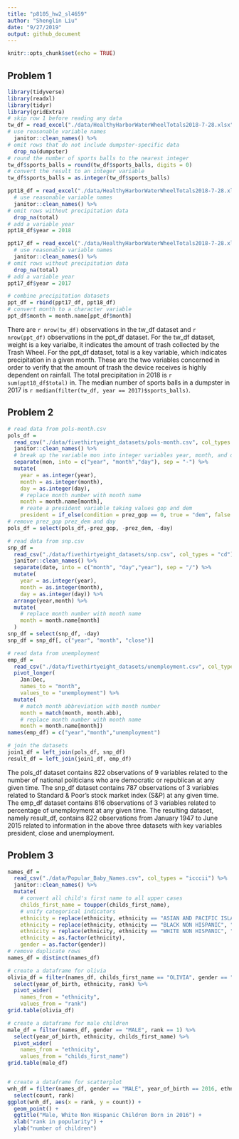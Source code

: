 ```yaml
---
title: "p8105_hw2_sl4659"
author: "Shenglin Liu"
date: "9/27/2019"
output: github_document
---
```


```r
knitr::opts_chunk$set(echo = TRUE)
```

## Problem 1

```r
library(tidyverse)
library(readxl)
library(tidyr)
library(gridExtra)
# skip row 1 before reading any data
tw_df = read_excel("./data/HealthyHarborWaterWheelTotals2018-7-28.xlsx", sheet = 1, range = "A2:N338") %>%
# use reasonable variable names
  janitor::clean_names() %>%
# omit rows that do not include dumpster-specific data  
  drop_na(dumpster)
# round the number of sports balls to the nearest integer
tw_df$sports_balls = round(tw_df$sports_balls, digits = 0)
# convert the result to an integer variable
tw_df$sports_balls = as.integer(tw_df$sports_balls)

ppt18_df = read_excel("./data/HealthyHarborWaterWheelTotals2018-7-28.xlsx", sheet = 3, range = "A2:B14") %>%
  # use reasonable variable names
  janitor::clean_names() %>%
# omit rows without precipitation data  
  drop_na(total)
# add a variable year
ppt18_df$year = 2018

ppt17_df = read_excel("./data/HealthyHarborWaterWheelTotals2018-7-28.xlsx", sheet = 4, range = "A2:B14") %>%
  # use reasonable variable names
  janitor::clean_names() %>%
# omit rows without precipitation data  
  drop_na(total)
# add a variable year
ppt17_df$year = 2017

# combine precipitation datasets 
ppt_df = rbind(ppt17_df, ppt18_df)
# convert month to a character variable
ppt_df$month = month.name[ppt_df$month]
```

There are `r nrow(tw_df)` observations in the tw_df dataset and `r nrow(ppt_df)` observations in the ppt_df dataset. For the tw_df dataset, weight is a key varialbe, it indicates the amount of trash collected by the Trash Wheel. For the ppt_df dataset, total is a key variable, which indicates precipitation in a given month. These are the two variables concerned in order to verify that the amount of trash the device receives is highly dependent on rainfall. The total precipitation in 2018 is `r sum(ppt18_df$total)` in. The median number of sports balls in a dumpster in 2017 is `r median(filter(tw_df, year == 2017)$sports_balls)`.

## Problem 2
```r
# read data from pols-month.csv
pols_df = 
  read_csv("./data/fivethirtyeight_datasets/pols-month.csv", col_types = "cdddddddd") %>%
  janitor::clean_names() %>%
  # break up the variable mon into integer variables year, month, and day
  separate(mon, into = c("year", "month","day"), sep = "-") %>%
  mutate(
    year = as.integer(year),
    month = as.integer(month),
    day = as.integer(day),
    # replace month number with month name
    month = month.name[month],
    # reate a president variable taking values gop and dem
    president = if_else(condition = prez_gop == 0, true = "dem", false = "gop"))
# remove prez_gop prez_dem and day
pols_df = select(pols_df,-prez_gop, -prez_dem, -day)

# read data from snp.csv
snp_df = 
  read_csv("./data/fivethirtyeight_datasets/snp.csv", col_types = "cd") %>%
  janitor::clean_names() %>%
  separate(date, into = c("month", "day","year"), sep = "/") %>%
  mutate(
    year = as.integer(year),
    month = as.integer(month),
    day = as.integer(day)) %>%
  arrange(year,month) %>%
  mutate(
    # replace month number with month name
    month = month.name[month]
  )
snp_df = select(snp_df, -day)
snp_df = snp_df[, c("year", "month", "close")]

# read data from unemployment
emp_df = 
  read_csv("./data/fivethirtyeight_datasets/unemployment.csv", col_types = "idddddddddddd") %>%
  pivot_longer(
    Jan:Dec,
    names_to = "month",
    values_to = "unemployment") %>%
  mutate(
    # match month abbreviation with month number
    month = match(month, month.abb),
    # replace month number with month name
    month = month.name[month])
names(emp_df) = c("year","month","unemployment")

# join the datasets
join1_df = left_join(pols_df, snp_df)
result_df = left_join(join1_df, emp_df)
```

The pols_df dataset contains 822 observations of 9 variables related to the number of national politicians who are democratic or republican at any given time. The snp_df dataset contains 787 observations of 3 variables related to Standard & Poor's stock market index (S&P) at any given time. The emp_df dataset contains 816 observations of 3 variables related to percentage of unemployment at any given time. The resulting dataset, namely result_df, contains 822 observations from January 1947 to June 2015 related to information in the above three datasets with key variables president, close and unemployment.

## Problem 3
```r
names_df = 
  read_csv("./data/Popular_Baby_Names.csv", col_types = "icccii") %>%
  janitor::clean_names() %>%
  mutate(
    # convert all child's first name to all upper cases
    childs_first_name = toupper(childs_first_name),
    # unify categorical indicators
    ethnicity = replace(ethnicity, ethnicity == "ASIAN AND PACIFIC ISLANDER", "ASIAN AND PACI"),
    ethnicity = replace(ethnicity, ethnicity == "BLACK NON HISPANIC", "BLACK NON HISP"),
    ethnicity = replace(ethnicity, ethnicity == "WHITE NON HISPANIC", "WHITE NON HISP"),
    ethnicity = as.factor(ethnicity),
    gender = as.factor(gender))
# remove duplicate rows
names_df = distinct(names_df)

# create a dataframe for olivia
olivia_df = filter(names_df, childs_first_name == "OLIVIA", gender == "FEMALE") %>%
  select(year_of_birth, ethnicity, rank) %>%
  pivot_wider(
    names_from = "ethnicity", 
    values_from = "rank")
grid.table(olivia_df)
```
```r
# create a dataframe for male children
male_df = filter(names_df, gender == "MALE", rank == 1) %>%
  select(year_of_birth, ethnicity, childs_first_name) %>%
  pivot_wider(
    names_from = "ethnicity",
    values_from = "childs_first_name")
grid.table(male_df)


# create a dataframe for scatterplot
wnh_df = filter(names_df, gender == "MALE", year_of_birth == 2016, ethnicity == "WHITE NON HISP") %>%
  select(count, rank)
ggplot(wnh_df, aes(x = rank, y = count)) + 
  geom_point() +
  ggtitle("Male, White Non Hispanic Children Born in 2016") +
  xlab("rank in popularity") +
  ylab("number of children")
```




